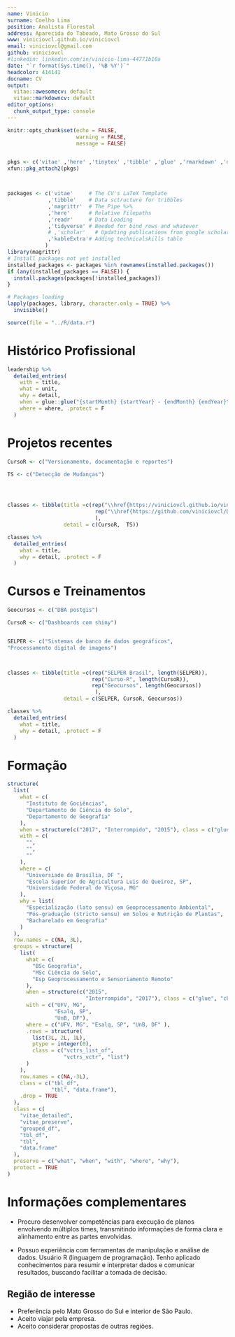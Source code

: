 ```yaml
---
name: Vinicio
surname: Coelho Lima
position: Analista Florestal
address: Aparecida do Taboado, Mato Grosso do Sul
www: viniciovcl.github.io/viniciovcl
email: viniciovcl@gmail.com
github: viniciovcl
#linkedin: linkedin.com/in/vinício-lima-44771b10a
date: "`r format(Sys.time(), '%B %Y')`"
headcolor: 414141
docname: CV
output:
  vitae::awesomecv: default
  vitae::markdowncv: default
editor_options:
  chunk_output_type: console
---
```


```r
knitr::opts_chunk$set(echo = FALSE,
                      warning = FALSE,
                      message = FALSE)


pkgs <- c('vitae' ,'here' ,'tinytex' ,'tibble' ,'glue' ,'rmarkdown' ,'dplyr', 'readr' ,'yaml')
xfun::pkg_attach2(pkgs)



packages <- c('vitae'     # The CV's LaTeX Template
             ,'tibble'    # Data sctructure for tribbles
             ,'magrittr'  # The Pipe %>%
             ,'here'      # Relative Filepaths
             ,'readr'     # Data Loading
             ,'tidyverse' # Needed for bind_rows and whatever
             # ,'scholar'   # Updating publications from google scholar
             ,'kableExtra'# Adding technicalskills table
            )
library(magrittr)
# Install packages not yet installed
installed_packages <- packages %in% rownames(installed.packages())
if (any(installed_packages == FALSE)) {
  install.packages(packages[!installed_packages])
}

# Packages loading
lapply(packages, library, character.only = TRUE) %>%
  invisible()

source(file = "../R/data.r")

```


# Histórico Profissional


```r

leadership %>%
  detailed_entries(
    with = title,
    what = unit,
    why = detail,
    when = glue::glue("{startMonth} {startYear} - {endMonth} {endYear}",.na = ""),
    where = where, .protect = F
  )

```




# Projetos recentes


```r


CursoR <- c("Versionamento, documentação e reportes")

TS <- c("Detecção de Mudanças")




classes <- tibble(title =c(rep("\\href{https://viniciovcl.github.io/viniciovcl/post/}{\\color{black}{Relatórios reprodutíveis}}", length(CursoR)),
                            rep("\\href{https://github.com/viniciovcl/Data-cube-raster/}{\\color{black}{Análise de imagens de satélite}}",length(TS))
                            ),
                  detail = c(CursoR,  TS))

classes %>%
  detailed_entries(
    what = title,
    why = detail, .protect = F
  )
```


<!-- \smallskip -->



# Cursos e Treinamentos


```r

Geocursos <- c("DBA postgis")

CursoR <- c("Dashboards com shiny")


SELPER <- c("Sistemas de banco de dados geográficos",
"Processamento digital de imagens")



classes <- tibble(title =c(rep("SELPER Brasil", length(SELPER)),
                           rep("Curso-R", length(CursoR)),
                           rep("Geocursos", length(Geocursos)) 
                            ),
                  detail = c(SELPER, CursoR, Geocursos))

classes %>%
  detailed_entries(
    what = title,
    why = detail, .protect = F
  )
```



# Formação

```r
structure(
  list(
    what = c(
      "Instituto de Gociências",
      "Departamento de Ciência do Solo",
      "Departamento de Geografia"
    ),
    when = structure(c("2017", "Interrompido", "2015"), class = c("glue", "character")),
    with = c(
      "",
      "",
      ""
    ),
    where = c(
      "Universiade de Brasília, DF ",
      "Escola Superior de Agricultura Luis de Queiroz, SP",
      "Universidade Federal de Viçosa, MG"
    ),
    why = list(
      "Especialização (lato sensu) em Geoprocessamento Ambiental",
      "Pós-graduação (stricto sensu) em Solos e Nutrição de Plantas",
      "Bacharelado em Geografia"
    )
  ),
  row.names = c(NA, 3L),
  groups = structure(
    list(
      what = c(
        "BSc Geografia",
        "MSc Ciência do Solo",
        "Esp Geoprocessamento e Sensoriamento Remoto"
      ),
      when = structure(c("2015",
                         "Interrompido", "2017"), class = c("glue", "character")),
      with = c("UFV, MG",
               "Esalq, SP",
               "UnB, DF"),
      where = c("UFV, MG", "Esalq, SP", "UnB, DF" ),
      .rows = structure(
        list(3L, 2L, 1L),
        ptype = integer(0),
        class = c("vctrs_list_of",
                  "vctrs_vctr", "list")
      )
    ),
    row.names = c(NA,-3L),
    class = c("tbl_df",
              "tbl", "data.frame"),
    .drop = TRUE
  ),
  class = c(
    "vitae_detailed",
    "vitae_preserve",
    "grouped_df",
    "tbl_df",
    "tbl",
    "data.frame"
  ),
  preserve = c("what", "when", "with", "where", "why"),
  protect = TRUE
)

```


# Informações complementares

- Procuro desenvolver competências para execução de planos envolvendo múltiplos times, transmitindo informações de
forma clara e alinhamento entre as partes envolvidas.


- Possuo experiência com ferramentas de manipulação e análise de dados. Usuário R (linguagem de programação). Tenho
aplicado conhecimentos para resumir e interpretar dados e comunicar resultados, buscando facilitar a tomada de decisão.


## Região de interesse

- Preferência pelo Mato Grosso do Sul e interior de São Paulo.
- Aceito viajar pela empresa.
- Aceito considerar propostas de outras regiões.

